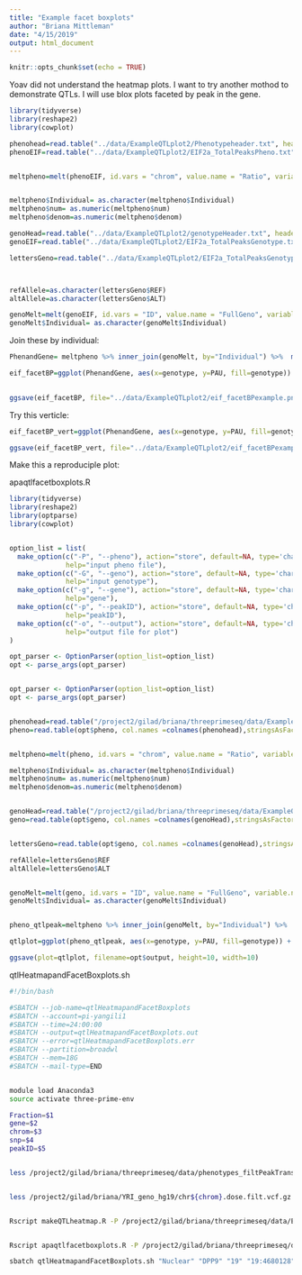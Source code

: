 ```yaml
---
title: "Example facet boxplots"
author: "Briana Mittleman"
date: "4/15/2019"
output: html_document
---
```


```r
knitr::opts_chunk$set(echo = TRUE)
```

Yoav did not understand the heatmap plots. I want to try another mothod to demonstrate QTLs. I will use blox plots faceted by peak in the gene. 


```r
library(tidyverse)
library(reshape2)
library(cowplot)
```

```r
phenohead=read.table("../data/ExampleQTLplot2/Phenotypeheader.txt", header = T,stringsAsFactors = F)
phenoEIF=read.table("../data/ExampleQTLplot2/EIF2a_TotalPeaksPheno.txt", col.names =colnames(phenohead),stringsAsFactors = F)


meltpheno=melt(phenoEIF, id.vars = "chrom", value.name = "Ratio", variable.name = "Individual") %>% separate(Ratio, into=c("num", "denom"), sep="/") %>%   separate(chrom, into=c("chrom", "start", "end", "peakID"),sep=":") %>% mutate(PeakLoc=paste(start, end, sep=":"))


meltpheno$Individual= as.character(meltpheno$Individual)
meltpheno$num= as.numeric(meltpheno$num)
meltpheno$denom=as.numeric(meltpheno$denom)
```




```r
genoHead=read.table("../data/ExampleQTLplot2/genotypeHeader.txt", header = T,stringsAsFactors = F)
genoEIF=read.table("../data/ExampleQTLplot2/EIF2a_TotalPeaksGenotype.txt", col.names =colnames(genoHead),stringsAsFactors = F ) %>% select(ID,contains("NA")) 

lettersGeno=read.table("../data/ExampleQTLplot2/EIF2a_TotalPeaksGenotype.txt", col.names =colnames(genoHead),stringsAsFactors = F, colClasses = c("character") ) %>% select(REF, ALT)



refAllele=as.character(lettersGeno$REF)
altAllele=as.character(lettersGeno$ALT)

genoMelt=melt(genoEIF, id.vars = "ID", value.name = "FullGeno", variable.name = "Individual" ) %>% separate(FullGeno, into=c("geno","dose","extra1"), sep=":") %>% select(Individual, dose) %>% mutate(genotype=ifelse(round(as.integer(dose))==0, paste(refAllele, refAllele, sep=""), ifelse(round(as.integer(dose))==1, paste(refAllele,altAllele, sep=""), paste(altAllele,altAllele,sep=""))))
genoMelt$Individual= as.character(genoMelt$Individual)
```



Join these by individual:  

```r
PhenandGene= meltpheno %>% inner_join(genoMelt, by="Individual") %>%  mutate(PAU=num/denom) 


```


```r
eif_facetBP=ggplot(PhenandGene, aes(x=genotype, y=PAU, fill=genotype)) + geom_boxplot(width=.5)+ geom_jitter(alpha=1) + facet_grid(~PeakLoc) +scale_fill_brewer(palette = "YlOrRd")
                                                                                                                        eif_facetBP                                                                                                                                                                                         
```


```r
ggsave(eif_facetBP, file="../data/ExampleQTLplot2/eif_facetBPexample.png", height = 7, width = 12)
```

Try this verticle:

```r
eif_facetBP_vert=ggplot(PhenandGene, aes(x=genotype, y=PAU, fill=genotype)) + geom_boxplot(width=.5)+ geom_jitter(alpha=1) + facet_wrap(~PeakLoc, ncol=1) +scale_fill_brewer(palette = "YlOrRd")

ggsave(eif_facetBP_vert, file="../data/ExampleQTLplot2/eif_facetBPexampleVERT.png", height = 20, width = 7)
```


Make this a reproduciple plot:  


apaqtlfacetboxplots.R
```r
library(tidyverse)
library(reshape2)
library(optparse)
library(cowplot)


option_list = list(
  make_option(c("-P", "--pheno"), action="store", default=NA, type='character',
              help="input pheno file"),
  make_option(c("-G", "--geno"), action="store", default=NA, type='character',
              help="input genotype"),
  make_option(c("-g", "--gene"), action="store", default=NA, type='character',
              help="gene"),
  make_option(c("-p", "--peakID"), action="store", default=NA, type='character',
              help="peakID"),
  make_option(c("-o", "--output"), action="store", default=NA, type='character',
              help="output file for plot")
)

opt_parser <- OptionParser(option_list=option_list)
opt <- parse_args(opt_parser)


opt_parser <- OptionParser(option_list=option_list)
opt <- parse_args(opt_parser)


phenohead=read.table("/project2/gilad/briana/threeprimeseq/data/ExampleQTLPlots2/Phenotypeheader.txt", header = T,stringsAsFactors = F)
pheno=read.table(opt$pheno, col.names =colnames(phenohead),stringsAsFactors = F)


meltpheno=melt(pheno, id.vars = "chrom", value.name = "Ratio", variable.name = "Individual") %>% separate(Ratio, into=c("num", "denom"), sep="/")  %>%   separate(chrom, into=c("chrom", "start", "end", "peakID"),sep=":") %>% mutate(PeakLoc=paste(start, end, sep=":"))

meltpheno$Individual= as.character(meltpheno$Individual)
meltpheno$num= as.numeric(meltpheno$num)
meltpheno$denom=as.numeric(meltpheno$denom)


genoHead=read.table("/project2/gilad/briana/threeprimeseq/data/ExampleQTLPlots2/genotypeHeader.txt", header = T,stringsAsFactors = F)
geno=read.table(opt$geno, col.names =colnames(genoHead),stringsAsFactors = F ) %>% select(ID,contains("NA")) 


lettersGeno=read.table(opt$geno, col.names =colnames(genoHead),stringsAsFactors = F,colClasses = c("character")) %>% select(REF, ALT)

refAllele=lettersGeno$REF
altAllele=lettersGeno$ALT


genoMelt=melt(geno, id.vars = "ID", value.name = "FullGeno", variable.name = "Individual" ) %>% separate(FullGeno, into=c("geno","dose","extra1"), sep=":") %>% select(Individual, dose) %>% mutate(genotype=ifelse(round(as.integer(dose))==0, paste(refAllele, refAllele, sep=""), ifelse(round(as.integer(dose))==1, paste(refAllele,altAllele, sep=""), paste(altAllele,altAllele,sep=""))))
genoMelt$Individual= as.character(genoMelt$Individual)


pheno_qtlpeak=meltpheno %>% inner_join(genoMelt, by="Individual") %>%  mutate(PAU=num/denom) 

qtlplot=ggplot(pheno_qtlpeak, aes(x=genotype, y=PAU, fill=genotype)) + geom_boxplot(width=.5)+ geom_jitter(alpha=1) + facet_grid(~PeakLoc) +scale_fill_brewer(palette = "YlOrRd")

ggsave(plot=qtlplot, filename=opt$output, height=10, width=10)
```


qtlHeatmapandFacetBoxplots.sh
```bash
#!/bin/bash

#SBATCH --job-name=qtlHeatmapandFacetBoxplots
#SBATCH --account=pi-yangili1
#SBATCH --time=24:00:00
#SBATCH --output=qtlHeatmapandFacetBoxplots.out
#SBATCH --error=qtlHeatmapandFacetBoxplots.err
#SBATCH --partition=broadwl
#SBATCH --mem=18G
#SBATCH --mail-type=END


module load Anaconda3
source activate three-prime-env

Fraction=$1
gene=$2
chrom=$3
snp=$4
peakID=$5


less /project2/gilad/briana/threeprimeseq/data/phenotypes_filtPeakTranscript_noMP_GeneLocAnno_5percUs/filtered_APApeaks_merged_allchrom_refseqGenes.GeneLocAnno_NoMP_sm_quant.${Fraction}.fixed.pheno_5perc.fc.gz | grep ${gene}_ > /project2/gilad/briana/threeprimeseq/data/ExampleQTLPlots2/${gene}_${Fraction}PeaksPheno.txt


less /project2/gilad/briana/YRI_geno_hg19/chr${chrom}.dose.filt.vcf.gz | grep ${snp} > /project2/gilad/briana/threeprimeseq/data/ExampleQTLPlots2/${gene}_${Fraction}PeaksGenotype.txt


Rscript makeQTLheatmap.R -P /project2/gilad/briana/threeprimeseq/data/ExampleQTLPlots2/${gene}_${Fraction}PeaksPheno.txt -G  /project2/gilad/briana/threeprimeseq/data/ExampleQTLPlots2/${gene}_${Fraction}PeaksGenotype.txt -g ${gene} -o /project2/gilad/briana/threeprimeseq/data/ExampleQTLPlots2/${gene}_${Fraction}${SNP}${peakID}_heatmap.png


Rscript apaqtlfacetboxplots.R -P /project2/gilad/briana/threeprimeseq/data/ExampleQTLPlots2/${gene}_${Fraction}PeaksPheno.txt -G  /project2/gilad/briana/threeprimeseq/data/ExampleQTLPlots2/${gene}_${Fraction}PeaksGenotype.txt --gene ${gene} -p ${peakID}  -o /project2/gilad/briana/threeprimeseq/data/ExampleQTLPlots2/${gene}_${Fraction}${SNP}${peakID}_boxplot.png
```


```bash
sbatch qtlHeatmapandFacetBoxplots.sh "Nuclear" "DPP9" "19" "19:4680128" "peak77244"
```

